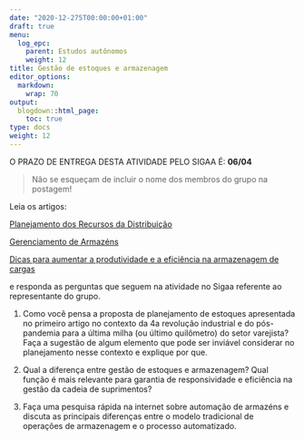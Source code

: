 ```yaml
---
date: "2020-12-275T00:00:00+01:00"
draft: true
menu:
  log_epc:
    parent: Estudos autônomos
    weight: 12
title: Gestão de estoques e armazenagem
editor_options: 
  markdown: 
    wrap: 70
output: 
  blogdown::html_page:
    toc: true
type: docs
weight: 12
---
```


O PRAZO DE ENTREGA DESTA ATIVIDADE PELO SIGAA É: **06/04**


> Não se esqueçam de incluir o nome dos membros do grupo na postagem!

Leia os artigos:

[Planejamento dos Recursos da Distribuição](https://github.com/retaoliveira/relements/raw/main/texto/estoque1.pdf)

[Gerenciamento de Armazéns](https://github.com/retaoliveira/relements/raw/main/texto/ama1.pdf)

[Dicas para aumentar a produtividade e a eficiência na armazenagem de cargas](https://github.com/retaoliveira/relements/raw/main/texto/ama2.pdf)

e responda as perguntas que seguem na atividade no Sigaa referente ao representante do grupo.

1. Como você pensa a proposta de planejamento de estoques apresentada no primeiro artigo no contexto da 4a revolução industrial e do pós-pandemia para a última milha (ou último quilômetro) do setor varejista? Faça a sugestão de algum elemento que pode ser inviável considerar no planejamento nesse contexto e explique por que. 

2. Qual a diferença entre gestão de estoques e armazenagem? Qual função é mais relevante para garantia de responsividade e eficiência na gestão da cadeia de suprimentos?

3. Faça uma pesquisa rápida na internet sobre automação de armazéns e discuta as principais diferenças entre o modelo tradicional de operações de armazenagem e o processo automatizado. 


